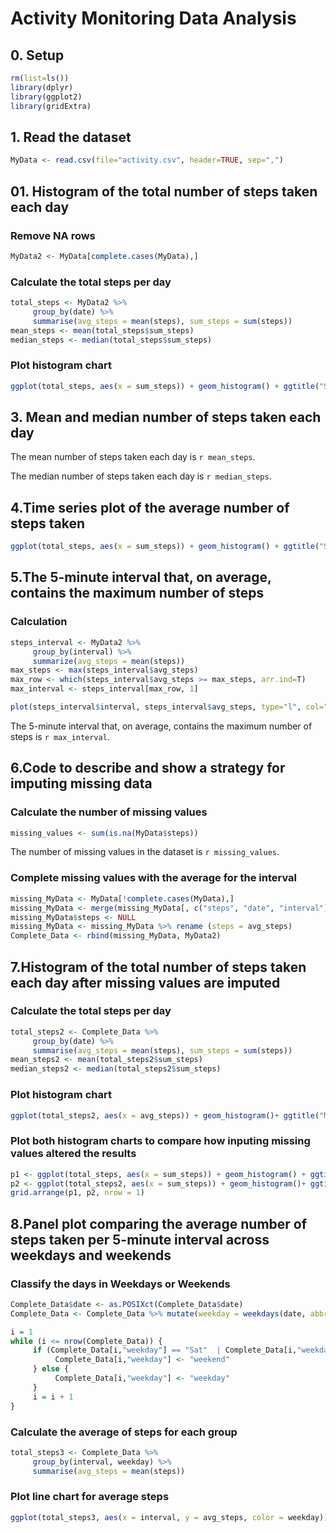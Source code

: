 # Activity Monitoring Data Analysis

## 0. Setup

```{r setup, echo=TRUE}
rm(list=ls())
library(dplyr)
library(ggplot2)
library(gridExtra)
```

## 1. Read the dataset
```{r read, echo=TRUE}
MyData <- read.csv(file="activity.csv", header=TRUE, sep=",")
```

## 01. Histogram of the total number of steps taken each day

### Remove NA rows
```{r 02_01, echo=TRUE}
MyData2 <- MyData[complete.cases(MyData),]
```

### Calculate the total steps per day
```{r 02_02, echo=TRUE}
total_steps <- MyData2 %>%
     group_by(date) %>%
     summarise(avg_steps = mean(steps), sum_steps = sum(steps))
mean_steps <- mean(total_steps$sum_steps)
median_steps <- median(total_steps$sum_steps)
```

### Plot histogram chart
```{r 02_03, echo=TRUE}
ggplot(total_steps, aes(x = sum_steps)) + geom_histogram() + ggtitle("Sum of Steps per day")
```

## 3. Mean and median number of steps taken each day
The mean number of steps taken each day is `r mean_steps`.

The median number of steps taken each day is `r median_steps`.

## 4.Time series plot of the average number of steps taken
```{r 04_01, echo=TRUE}
ggplot(total_steps, aes(x = sum_steps)) + geom_histogram() + ggtitle("Sum of Steps per day - Original Data")
```

## 5.The 5-minute interval that, on average, contains the maximum number of steps

### Calculation
```{r 05_01, echo=TRUE}
steps_interval <- MyData2 %>%
     group_by(interval) %>%
     summarize(avg_steps = mean(steps))
max_steps <- max(steps_interval$avg_steps)
max_row <- which(steps_interval$avg_steps >= max_steps, arr.ind=T)
max_interval <- steps_interval[max_row, 1]

plot(steps_interval$interval, steps_interval$avg_steps, type="l", col="blue", xlab="5-minute interval", ylab="Average Steps per Day")
```

The 5-minute interval that, on average, contains the maximum number of steps is `r max_interval`.

## 6.Code to describe and show a strategy for imputing missing data

### Calculate the number of missing values
```{r 06_01, echo=TRUE}
missing_values <- sum(is.na(MyData$steps))
```
The number of missing values in the dataset is `r missing_values`.

### Complete missing values with the average for the interval
```{r 06_02, echo=TRUE}
missing_MyData <- MyData[!complete.cases(MyData),]
missing_MyData <- merge(missing_MyData[, c("steps", "date", "interval")], steps_interval[, c("interval", "avg_steps")])
missing_MyData$steps <- NULL
missing_MyData <- missing_MyData %>% rename (steps = avg_steps)
Complete_Data <- rbind(missing_MyData, MyData2)
```

## 7.Histogram of the total number of steps taken each day after missing values are imputed

### Calculate the total steps per day
```{r 07_01, echo=TRUE}
total_steps2 <- Complete_Data %>%
     group_by(date) %>%
     summarise(avg_steps = mean(steps), sum_steps = sum(steps))
mean_steps2 <- mean(total_steps2$sum_steps)
median_steps2 <- median(total_steps2$sum_steps)
```

### Plot histogram chart
```{r 07_02, echo=TRUE}
ggplot(total_steps2, aes(x = avg_steps)) + geom_histogram()+ ggtitle("Modified Data")
```

### Plot both histogram charts to compare how inputing missing values altered the results
```{r 07_03, echo=TRUE}
p1 <- ggplot(total_steps, aes(x = sum_steps)) + geom_histogram() + ggtitle("Original Data") + ylim(0, 15)
p2 <- ggplot(total_steps2, aes(x = sum_steps)) + geom_histogram()+ ggtitle("Modified Data") + ylim(0, 15)
grid.arrange(p1, p2, nrow = 1)
```

## 8.Panel plot comparing the average number of steps taken per 5-minute interval across weekdays and weekends

### Classify the days in Weekdays or Weekends
```{r 08_01, echo=TRUE}
Complete_Data$date <- as.POSIXct(Complete_Data$date)
Complete_Data <- Complete_Data %>% mutate(weekday = weekdays(date, abbreviate = TRUE))

i = 1
while (i <= nrow(Complete_Data)) {
     if (Complete_Data[i,"weekday"] == "Sat"  | Complete_Data[i,"weekday"] == "Sun") {
          Complete_Data[i,"weekday"] <- "weekend"
     } else {
          Complete_Data[i,"weekday"] <- "weekday"
     }
     i = i + 1
}
```

### Calculate the average of steps for each group 
```{r 08_02, echo=TRUE}
total_steps3 <- Complete_Data %>%
     group_by(interval, weekday) %>%
     summarise(avg_steps = mean(steps))
```

### Plot line chart for average steps
```{r 08_03, echo=TRUE}
ggplot(total_steps3, aes(x = interval, y = avg_steps, color = weekday)) + geom_line()
```